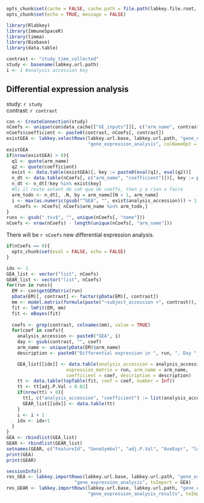 ```r
opts_chunk$set(cache = FALSE, cache.path = file.path(labkey.file.root, "cache/DifferentialExpressionAnalysis/"))
opts_chunk$set(echo = TRUE, message = FALSE)
```

```r
library(Rlabkey)
library(ImmuneSpaceR)
library(limma)
library(Biobase)
library(data.table)
```

```r
contrast <- "study_time_collected"
study <- basename(labkey.url.path)
i <- 1 #analysis accession key
```

## Differential expression analysis

study: `r study`  
contrast: `r contrast`

```r
con <- CreateConnection(study)
nCoefs <- unique(con$data_cache[["GE_inputs"]][, c("arm_name", contrast, "name")])
nCoefs$coefficient <- paste0(contrast, nCoefs[, contrast])
existGEA <- labkey.selectRows(labkey.url.base, labkey.url.path, "gene_expression", 
                              "gene_expression_analysis", colNameOpt = "rname")
existGEA
if(nrow(existGEA) > 0){
  q1 <- quote(arm_name)
  q2 <- quote(coefficient)
  exist <- data.table(existGEA)[, key := paste0(eval(q1), eval(q2))]
  n_dt <- data.table(nCoefs[, c("arm_name", "coefficient")])[, key := paste0(eval(q1), eval(q2))]
  n_dt <- n_dt[!key %in% exist$key]
  #Si il reste autant de coh que de coeffs, then y a rien a faire
  arm_todo <- n_dt[, .N, by = arm_name][N > 1, arm_name]
  i <- max(as.numeric(gsub("^GEA", "", exist$analysis_accession))) + 1
   nCoefs <- nCoefs[ nCoefs$arm_name %in% arm_todo,]
}
runs <- gsub(".tsv$", "", unique(nCoefs[, "name"]))
nCoefs <- nrow(nCoefs) - length(unique(nCoefs[, "arm_name"]))
```

There will be `r nCoefs` new differential expression analysis.
```r
if(nCoefs == 0){
  opts_chunk$set(eval = FALSE, echo = FALSE)
}
```

```r
idx <- 1
GEA_list <- vector("list", nCoefs)
GEAR_list <- vector("list", nCoefs)
for(run in runs){
  EM <- con$getGEMatrix(run)
  pData(EM)[, contrast] <- factor(pData(EM)[, contrast])
  mm <- model.matrix(formula(paste("~subject_accession +", contrast)), EM)
  fit <- lmFit(EM, mm)
  fit <- eBayes(fit)
   
  coefs <- grep(contrast, colnames(mm), value = TRUE)
  for(coef in coefs){
    analysis_accession <- paste0("GEA", i)
    day <- gsub(contrast, "", coef)
    arm_name <- unique(pData(EM)$arm_name)
    description <- paste0("Differential expression in ", run, ", Day ", day, " vs. Day 0")

    GEA_list[[idx]] <- data.table(analysis_accession = analysis_accession, 
                      expression_matrix = run, arm_name = arm_name, 
                      coefficient = coef, description = description)
    tt <- data.table(topTable(fit, coef = coef, number = Inf))
    tt <- tt[adj.P.Val < 0.02]
    if(nrow(tt) > 0){
      tt[, c("analysis_accession", "coefficient") := list(analysis_accession, coef)]
      GEAR_list[[idx]] <- data.table(tt)      
    }
    i <- i + 1
    idx <- idx+1
  }
}
GEA <- rbindlist(GEA_list)
GEAR <- rbindlist(GEAR_list)
setnames(GEAR, c("FeatureId", "GeneSymbol", "adj.P.Val", "AveExpr", "logFC", "P.Value", "t"), c("feature_id", "gene_symbol", "adj_p_val", "ave_expr", "log_fc", "p_value", "statistic"))
print(GEA)
print(GEAR)
```

```r
sessionInfo()
res_GEA <- labkey.importRows(labkey.url.base, labkey.url.path, "gene_expression", 
                         "gene_expression_analysis", toImport = GEA)
res_GEAR <- labkey.importRows(labkey.url.base, labkey.url.path, "gene_expression",
                              "gene_expression_analysis_results", toImport = GEAR)
```
